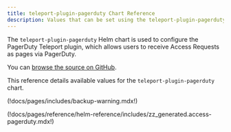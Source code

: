 ```yaml
---
title: teleport-plugin-pagerduty Chart Reference
description: Values that can be set using the teleport-plugin-pagerduty Helm chart
---
```


The `teleport-plugin-pagerduty` Helm chart is used to configure the PagerDuty Teleport plugin, which allows users to receive Access Requests as pages via PagerDuty.

You can [browse the source on GitHub](https://github.com/gravitational/teleport/tree/v(=teleport.version=)/examples/chart/access/pagerduty).

This reference details available values for the `teleport-plugin-pagerduty` chart.

(!docs/pages/includes/backup-warning.mdx!)

(!docs/pages/reference/helm-reference/includes/zz_generated.access-pagerduty.mdx!)
